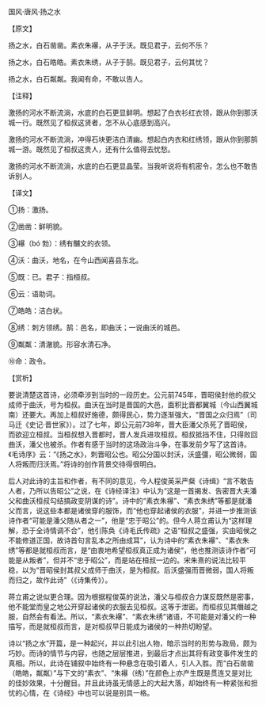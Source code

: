 

国风·唐风·扬之水

【原文】

扬之水，白石凿凿。素衣朱襮，从子于沃。既见君子，云何不乐？

扬之水，白石皓皓。素衣朱绣，从子于鹄。既见君子，云何其忧？

扬之水，白石粼粼。我闻有命，不敢以告人。

【注释】

激扬的河水不断流淌，水底的白石更显鲜明。想起了白衣衫红衣领，跟从你到那沃城一行。既然见了桓叔这贤者，怎不从心底感到高兴。

激扬的河水不断流淌，冲得石块更洁白清幽。想起白内衣和红绣领，跟从你到那鹄城一游。既然见了桓叔这贵人，还有什么值得去忧愁。

激扬的河水不断流淌，水底的白石更显晶莹。当我听说将有机密令，怎么也不敢告诉别人。

【译文】

①扬：激扬。

②凿凿：鲜明貌。

③襮（bó 勃）：绣有黼文的衣领。

④沃：曲沃，地名，在今山西闻喜县东北。

⑤既：已。君子：指桓叔。

⑥云：语助词。

⑦皓皓：洁白状。

⑧绣：刺方领绣。鹄：邑名，即曲沃；一说曲沃的城邑。

⑨粼粼：清澈貌。形容水清石净。

⑩命：政令。

【赏析】

要说清楚这首诗，必须牵涉到当时的一段历史。公元前745年，晋昭侯封他的叔父成师于曲沃，号为桓叔。曲沃在当时是晋国的大邑，面积比晋都翼城（今山西翼城南）还要大。再加上桓叔好施德，颇得民心，势力逐渐强大，“晋国之众归焉”（司马迁《史记·晋世家》）。过了七年，即公元前738年，晋大臣潘父杀死了晋昭侯，而欲迎立桓叔。当桓叔想入晋都时，晋人发兵进攻桓叔。桓叔抵挡不住，只得败回曲沃，潘父也被杀。作者有感于当时的这场政治斗争，在事发前夕写了这首诗。《毛诗序》云：“《扬之水》，刺晋昭公也。昭公分国以封沃，沃盛彊，昭公微弱，国人将叛而归沃焉。”将诗的创作背景交待得很明白。

后人对此诗的主旨和作者，有不同的意见，今人程俊英采严粲《诗缉》“言不敢告人者，乃所以告昭公”之说，在《诗经译注》中认为“这是一首揭发、告密晋大夫潘父和曲沃桓叔勾结搞政变阴谋的诗”。诗中的“素衣朱襮”、“素衣朱绣”等都是就潘父而言，说这些本都是诸侯穿的服饰，而“他也穿起诸侯的衣服”，并进一步推测该诗作者“可能是潘父随从者之一”，他是“忠于昭公”的。但今人蒋立甫认为“这样理解，恐于全诗情调不合”，他引陈奂《诗毛氏传疏》之语“桓叔之盛强，实由昭侯之不能修道正国，故诗首句言乱本之所由成耳”，认为诗中的“素衣朱襮”、“素衣朱绣”等都是就桓叔而言，是“由衷地希望桓叔真正成为诸侯”，他也推测该诗作者“可能是从叛者”，但并不“忠于昭公”，而是站在桓叔一边的。宋朱熹的说法比较平稳，以为“晋昭侯封其叔父成师于曲沃，是为桓叔。后沃盛强而晋微弱，国人将叛而归之，故作此诗”（《诗集传》）。

蒋立甫之说似更合理。因为根据程俊英的说法，潘父与桓叔合力谋反既然是密事，他不能堂而皇之地公开穿起诸侯的衣服去见桓叔。这等于泄密。而桓叔见其僭越之服，自然会有看法。所以，“素衣朱襮”、“素衣朱绣”诸语，不可能是对潘父的一种描写，而是就桓叔而言，是对桓叔早日能成为诸侯的一种热切盼望。

诗以“扬之水”开篇，是一种起兴，并以此引出人物，暗示当时的形势与政局，颇为巧妙。而诗的情节与内容，也随之层层推进，到最后才点出其将有政变事件发生的真相。所以，此诗在铺叙中始终有一种悬念在吸引着人，引人入胜。而“白石凿凿（皓皓，粼粼）”与下文的“素衣”、“朱襮（绣）”在颜色上亦产生既是贯连又是对比的佳妙效果，十分醒目。并且此诗虽无情感上的大起大落，却始终有一种紧张和担忧的心情，在《诗经》中也可以说是别具一格。

